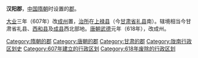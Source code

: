 '''汉阳郡'''，[[中国|中国]][[隋朝|隋朝]]时设置的[[郡|郡]]。

[[大业_(年号)|大业]]三年（607年）改[[成州_(西魏)|成州]]置，[[治所|治所]]在[[上禄县|上禄县]]（今[[甘肃省|甘肃省]][[礼县|礼县]]南）。辖境相当今甘肃省礼县、[[西和县|西和县]]及[[成县|成县]]西北部地。[[唐朝|唐朝]][[武德|武德]]元年（618年），改成州。

{{隋朝行政區劃|nocat}}
{{甘肃行政区划小作品}}
{{DEFAULTSORT:H}}
[[Category:隋朝的郡|Category:隋朝的郡]]
[[Category:唐朝的郡|Category:唐朝的郡]]
[[Category:甘肃的郡|Category:甘肃的郡]]
[[Category:陇南行政区划史|Category:陇南行政区划史]]
[[Category:607年建立的行政区划|Category:607年建立的行政区划]]
[[Category:618年废除的行政区划|Category:618年废除的行政区划]]